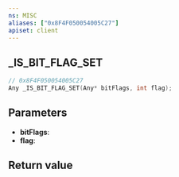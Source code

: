```yaml
---
ns: MISC
aliases: ["0x8F4F050054005C27"]
apiset: client
---
```

## _IS_BIT_FLAG_SET

```c
// 0x8F4F050054005C27
Any _IS_BIT_FLAG_SET(Any* bitFlags, int flag);
```


## Parameters
* **bitFlags**:
* **flag**:

## Return value